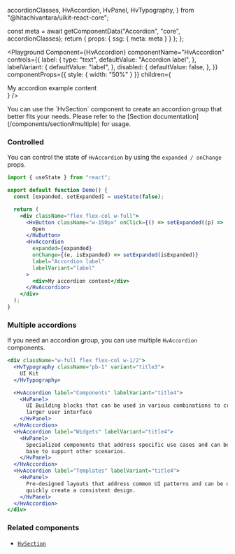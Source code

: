   accordionClasses,
  HvAccordion,
  HvPanel,
  HvTypography,
} from "@hitachivantara/uikit-react-core";




  const meta = await getComponentData("Accordion", "core", accordionClasses);
  return { props: { ssg: { meta: meta } } };
};

<Description />

<Page>

<Playground
  Component={HvAccordion}
  componentName="HvAccordion"
  controls={{
    label: {
      type: "text",
      defaultValue: "Accordion label",
    },
    labelVariant: {
      defaultValue: "label",
    },
    disabled: {
      defaultValue: false,
    },
  }}
  componentProps={{ style: { width: "50%" } }}
  children={<div>My accordion example content</div>}
/>

<Callout type="info">
  You can use the `HvSection` component to create an accordion group that better
  fits your needs. Please refer to the [Section
  documentation](/components/section#multiple) for usage.
</Callout>

### Controlled

You can control the state of `HvAccordion` by using the `expanded / onChange` props.

```jsx live
import { useState } from "react";

export default function Demo() {
  const [expanded, setExpanded] = useState(false);

  return (
    <div className="flex flex-col w-full">
      <HvButton className="w-150px" onClick={() => setExpanded((p) => !p)}>
        Open
      </HvButton>
      <HvAccordion
        expanded={expanded}
        onChange={(e, isExpanded) => setExpanded(isExpanded)}
        label="Accordion label"
        labelVariant="label"
      >
        <div>My accordion content</div>
      </HvAccordion>
    </div>
  );
}
```

### Multiple accordions

If you need an accordion group, you can use multiple `HvAccordion` components.

```jsx live
<div className="w-full flex flex-col w-1/2">
  <HvTypography className="pb-1" variant="title3">
    UI Kit
  </HvTypography>

  <HvAccordion label="Components" labelVariant="title4">
    <HvPanel>
      UI Building blocks that can be used in various combinations to create a
      larger user interface
    </HvPanel>
  </HvAccordion>
  <HvAccordion label="Widgets" labelVariant="title4">
    <HvPanel>
      Specialized components that address specific use cases and can be used as
      base to support other scenarios.
    </HvPanel>
  </HvAccordion>
  <HvAccordion label="Templates" labelVariant="title4">
    <HvPanel>
      Pre-designed layouts that address common UI patterns and can be used to
      quickly create a consistent design.
    </HvPanel>
  </HvAccordion>
</div>
```

### Related components

- [`HvSection`](/components/section)

</Page>
